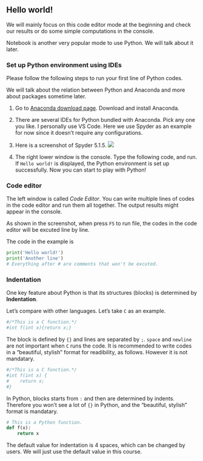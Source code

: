 
## Hello world!



We will mainly focus on this code editor mode at the beginning and check our results or do some simple computations in the console.

Notebook is another very popular mode to use Python. We will talk about it later.




### Set up Python environment using IDEs

Please follow the following steps to run your first line of Python codes.


We will talk about the relation between Python and Anaconda and more about packages sometime later.

1. Go to [Anaconda download page](https://www.anaconda.com/). Download and install Anaconda. 
2. There are several IDEs for Python bundled with Anaconda. Pick any one you like. I personally use VS Code. Here we use Spyder as an example for now since it doesn't require any configurations.
3. Here is a screenshot of Spyder 5.1.5. 
![](assests/img/20220801150626.png)  


4. The right lower window is the console. Type the following code, and run. If `Hello world!` is displayed, the Python environment is set up successfully. Now you can start to play with Python!


### Code editor

The left window is called *Code Editor*. You can write multiple lines of codes in the code editor and run them all together. The output results might appear in the console.



As shown in the screenshot, when press `F5` to run file, the codes in the code editor will be excuted line by line.

The code in the example is

```python
print('Hello world!')
print('Another line')
# Everything after # are comments that won't be excuted.
```



### Indentation
One key feature about Python is that its structures (blocks) is determined by **Indentation**. 

Let's compare with other languages. Let's take `C` as an example.
```r
#/*This is a C function.*/
#int f(int x){return x;}
```
The block is defined by `{}` and lines are separated by `;`. `space` and `newline` are not important when `C` runs the code. It is recommended to write codes in a "beautiful, stylish" format for readibility, as follows. However it is not mandatary.
```r
#/*This is a C function.*/
#int f(int x) {
#    return x;
#}
```

In Python, blocks starts from `:` and then are determined by indents. Therefore you won't see a lot of `{}` in Python, and the "beautiful, stylish" format is mandatary. 
```python
# This is a Python function.
def f(x):
    return x
```


The default value for indentation is 4 spaces, which can be changed by users. We will just use the default value in this course.


